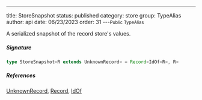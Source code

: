 ---
title: StoreSnapshot
status: published
category: store
group: TypeAlias
author: api
date: 06/23/2023
order: 31
---<Small>Public TypeAlias</Small>

A serialized snapshot of the record store's values.


##### Signature


```ts
type StoreSnapshot<R extends UnknownRecord> = Record<IdOf<R>, R>
```

##### References

[UnknownRecord](/gen/store/UnknownRecord-type), [Record](/gen/Record-type), [IdOf](/gen/store/IdOf-type)

